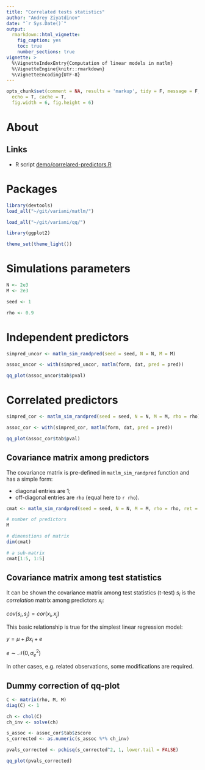 ```yaml
---
title: "Correlated tests statistics"
author: "Andrey Ziyatdinov"
date: "`r Sys.Date()`"
output:
  rmarkdown::html_vignette:
    fig_caption: yes
    toc: true
    number_sections: true
vignette: >
  %\VignetteIndexEntry{Computation of linear models in matlm}
  %\VignetteEngine{knitr::rmarkdown}
  %\VignetteEncoding{UTF-8}
---
```


```r
opts_chunk$set(comment = NA, results = 'markup', tidy = F, message = F, warning = F, 
  echo = T, cache = T,
  fig.width = 6, fig.height = 6)
```

# About

## Links

- R script [demo/correlared-predictors.R](https://github.com/variani/matlm/blob/master/demo/correlared-predictors.R)


# Packages

```r
library(devtools)
load_all("~/git/variani/matlm/")

load_all("~/git/variani/qq/")
```

```r
library(ggplot2)

theme_set(theme_light())
```

# Simulations parameters

```r
N <- 2e3
M <- 2e3

seed <- 1

rho <- 0.9
```

# Independent predictors

```r
simpred_uncor <- matlm_sim_randpred(seed = seed, N = N, M = M)
```

```r
assoc_uncor <- with(simpred_uncor, matlm(form, dat, pred = pred))
```

```r
qq_plot(assoc_uncor$tab$pval)
```

# Correlated predictors

```r
simpred_cor <- matlm_sim_randpred(seed = seed, N = N, M = M, rho = rho)
```

```r
assoc_cor <- with(simpred_cor, matlm(form, dat, pred = pred))
```

```r
qq_plot(assoc_cor$tab$pval)
```

## Covariance matrix among predictors

The covariance matrix is pre-defined in `matlm_sim_randpred` function
and has a simple form:

- diagonal entries are 1;
- off-diagonal entries are `rho` (equal here to `r rho`).

```r
cmat <- matlm_sim_randpred(seed = seed, N = N, M = M, rho = rho, ret = "mat")
```

```r
# number of predictors
M

# dimenstions of matrix
dim(cmat)

# a sub-matrix
cmat[1:5, 1:5]
```

## Covariance matrix among test statistics

It can be shown the covariance matrix among test statistics (t-test) $s_i$
is the _correlation_ matrix among predictors $x_i$:

$cov(s_i, s_j) = cor(x_i, x_j)$

This basic relationship is true for the simplest linear regression model:

$y = \mu + \beta x_i + e$

$e \sim \mathcal{N}(0, \sigma_e^2)$

In other cases, e.g. related observations, some modifications are required.

## Dummy correction of qq-plot

```r
C <- matrix(rho, M, M)
diag(C) <- 1

ch <- chol(C)
ch_inv <- solve(ch)
```

```r
s_assoc <- assoc_cor$tab$zscore
s_corrected <- as.numeric(s_assoc %*% ch_inv)

pvals_corrected <- pchisq(s_corrected^2, 1, lower.tail = FALSE)
```

```r
qq_plot(pvals_corrected)
```


 
